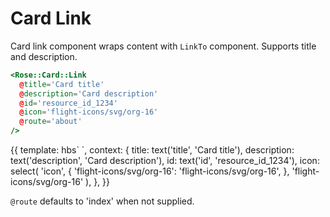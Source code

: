 
<Meta title="Rose|Card|Link" component="Link" />

# Card Link

Card link component wraps content with `LinkTo` component. Supports title and description.

```handlebars
<Rose::Card::Link
  @title='Card title'
  @description='Card description'
  @id='resource_id_1234'
  @icon='flight-icons/svg/org-16'
  @route='about'
/>
```

<Preview>
  <Story name="Basic">
    {{
      template: hbs`
      <Rose::Card::Link
        @title={{title}}
        @description={{description}}
        @id={{id}}
        @icon={{icon}}
      />
    `,
      context: {
        title: text('title', 'Card title'),
        description: text('description', 'Card description'),
        id: text('id', 'resource_id_1234'),
        icon: select(
          'icon',
          {
            'flight-icons/svg/org-16': 'flight-icons/svg/org-16',
          },
          'flight-icons/svg/org-16'
        ),
      },
    }}
  </Story>
</Preview>

`@route` defaults to 'index' when not supplied.
